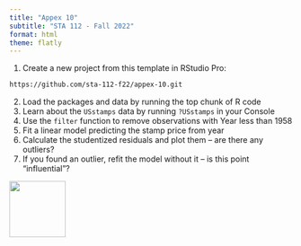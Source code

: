 ```yaml
---
title: "Appex 10"
subtitle: "STA 112 - Fall 2022"
format: html
theme: flatly
---
```



1. Create a new project from this template in RStudio Pro:
```bash
https://github.com/sta-112-f22/appex-10.git
```
2. Load the packages and data by running the top chunk of R code
3. Learn about the `USstamps` data by running `?USstamps` in your Console 
4. Use the `filter` function to remove observations with Year less than 1958
5. Fit a linear model predicting the stamp price from year
6. Calculate the studentized residuals and plot them -- are there any outliers?
7. If you found an outlier, refit the model without it -- is this point "influential"? 

[![](img/favicon.png){width="100" fig-align="right"}](https://bit.ly/sta-112-f22)

